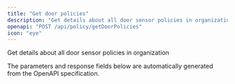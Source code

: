 ```yaml
---
title: "Get door policies"
description: "Get details about all door sensor policies in organization"
openapi: "POST /api/policy/getDoorPolicies"
icon: "eye"
---
```


Get details about all door sensor policies in organization

<Note>
The parameters and response fields below are automatically generated from the OpenAPI specification.
</Note>
